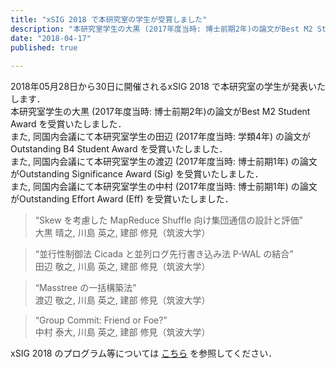 ```yaml
---
title: "xSIG 2018 で本研究室の学生が受賞しました"
description: "本研究室学生の大黒 (2017年度当時: 博士前期2年)の論文がBest M2 Student Award を受賞いたしました．"
date: "2018-04-17"
published: true
 
---
```


2018年05月28日から30日に開催されるxSIG 2018 で本研究室の学生が発表いたします．  
本研究室学生の大黒 (2017年度当時: 博士前期2年)の論文がBest M2 Student Award を受賞いたしました．  
また, 同国内会議にて本研究室学生の田辺 (2017年度当時: 学類4年) の論文がOutstanding B4 Student Award を受賞いたしました．  
また, 同国内会議にて本研究室学生の渡辺 (2017年度当時: 博士前期1年) の論文がOutstanding Significance Award (Sig) を受賞いたしました．  
また, 同国内会議にて本研究室学生の中村 (2017年度当時: 博士前期1年) の論文がOutstanding Effort Award (Eff) を受賞いたしました．

> “Skew を考慮した MapReduce Shuffle 向け集団通信の設計と評価”  
> 大黒 晴之, 川島 英之, 建部 修見（筑波大学）

> “並行性制御法 Cicada と並列ログ先行書き込み法 P-WAL の結合”  
> 田辺 敬之, 川島 英之, 建部 修見（筑波大学）

> “Masstree の一括構築法”  
> 渡辺 敬之, 川島 英之, 建部 修見（筑波大学）

> “Group Commit: Friend or Foe?”  
> 中村 泰大, 川島 英之, 建部 修見（筑波大学）

xSIG 2018 のプログラム等については [こちら](http://xsig.hpcc.jp/2018/) を参照してください．
